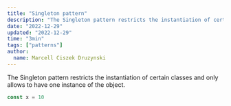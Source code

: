```yaml
---
title: "Singleton pattern"
description: "The Singleton pattern restricts the instantiation of certain classes and only allows to have one instance of the object. Why and when should we use a singelton?"
date: "2022-12-29"
updated: "2022-12-29"
time: "3min"
tags: ["patterns"]
author:
  name: Marcell Ciszek Druzynski
---
```


The Singleton pattern restricts the instantiation of certain classes and only allows to have one instance of the object.

```javascript
const x = 10
```
